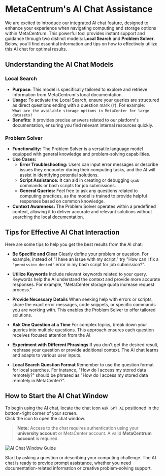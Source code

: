 # MetaCentrum's AI Chat Assistance

We are excited to introduce our integrated AI chat feature, designed to enhance your experience when navigating computing and storage options within MetaCentrum. This powerful tool provides instant support and guidance through two distinct models: **Local Search** and **Problem Solver**. Below, you'll find essential information and tips on how to effectively utilize this AI chat for optimal results.

## Understanding the AI Chat Models

### Local Search
- **Purpose:** This model is specifically tailored to explore and retrieve information from MetaCentrum's local documentation.
- **Usage:** To activate the Local Search, ensure your queries are structured as direct questions ending with a question mark (`?`). For example:  
  `What are the available storage options in MetaCenter for large datasets?`
- **Benefits:** It provides precise answers related to our platform's documentation, ensuring you find relevant internal resources quickly.

### Problem Solver
- **Functionality:** The Problem Solver is a versatile language model equipped with general knowledge and problem-solving capabilities.  
- **Use Cases:**  
  - **Error Troubleshooting:** Users can input error messages or describe issues they encounter during their computing tasks, and the AI will assist in identifying potential solutions.  
  - **Script Assistance:** It can aid in creating or debugging `qsub` commands or bash scripts for job submissions.  
  - **General Queries:** Feel free to ask any questions related to computing practices, as the model is trained to provide helpful responses based on common knowledge.  
- **Context Awareness:** The Problem Solver operates within a predefined context, allowing it to deliver accurate and relevant solutions without searching the local documentation.

## Tips for Effective AI Chat Interaction

Here are some tips to help you get the best results from the AI chat:

- **Be Specific and Clear** Clearly define your problem or question. For example, instead of "I have an issue with my script," try "How can I fix a <code>'permission denied'</code> error in my bash script for job submission?".</p>
- **Utilize Keywords** Include relevant keywords related to your query. Keywords help the AI understand the context and provide more accurate responses. For example, "MetaCenter storage quota increase request process."</p>
- **Provide Necessary Details** When seeking help with errors or scripts, share the exact error messages, code snippets, or specific commands you are working with. This enables the Problem Solver to offer tailored solutions.</p>
- **Ask One Question at a Time** For complex topics, break down your queries into multiple questions. This approach ensures each question receives focused attention from the AI.</p>
- **Experiment with Different Phrasings** If you don't get the desired result, rephrase your question or provide additional context. The AI chat learns and adapts to various user inputs.</p>
- **Local Search Question Format** Remember to use the question format for local searches. For instance, "How do I access my stored data remotely?" should be phrased as "How do I access my stored data remotely in MetaCenter?".</p>


## How to Start the AI Chat Window

To begin using the AI chat, locate the chat icon `Ask GPT AI` positioned in the bottom-right corner of your screen.  
Click the icon to open the chat window.

> **Note:** Access to the chat requires authentication using your **university account** or MetaCenter account. A valid **MetaCentrum account** is required.

![AI Chat Window Guide](/img/meta/tutorial/aichat-docs.png)

Start by asking a question or describing your computing challenge. The AI chat is ready to provide prompt assistance, whether you need documentation-related information or creative problem-solving support.  

